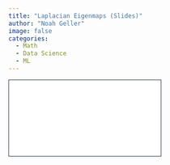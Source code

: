 ```yaml
---
title: "Laplacian Eigenmaps (Slides)"
author: "Noah Geller"
image: false
categories:
  - Math
  - Data Science
  - ML
---
```


<div>

```{=html}
<iframe class="slide-deck" src="../mysite-assets/presentation.html" style="border: 1px solid #2e3846;"></iframe>

```

</div>
